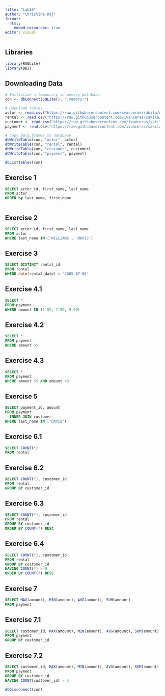 ```yaml
---
title: "Lab10"
author: "Christine Raj"
format:
  html:
    embed-resources: true
editor: visual
---
```


## Libraries

```r
library(RSQLite)
library(DBI)
```

## Downloading Data

```r
# Initialize a temporary in memory database
con <- dbConnect(SQLite(), ":memory:")

# Download tables
actor <- read.csv("https://raw.githubusercontent.com/ivanceras/sakila/master/csv-sakila-db/actor.csv")
rental <- read.csv("https://raw.githubusercontent.com/ivanceras/sakila/master/csv-sakila-db/rental.csv")
customer <- read.csv("https://raw.githubusercontent.com/ivanceras/sakila/master/csv-sakila-db/customer.csv")
payment <- read.csv("https://raw.githubusercontent.com/ivanceras/sakila/master/csv-sakila-db/payment_p2007_01.csv")

# Copy data.frames to database
dbWriteTable(con, "actor", actor)
dbWriteTable(con, "rental", rental)
dbWriteTable(con, "customer", customer)
dbWriteTable(con, "payment", payment)

dbListTables(con)
```

## Exercise 1

```sql
SELECT actor_id, first_name, last_name
FROM actor
ORDER by last_name, first_name
```

```         
```

## Exercise 2

```sql
SELECT actor_id, first_name, last_name
FROM actor
WHERE last_name IN ('WILLIAMS', 'DAVIS')
```

## Exercise 3

```sql
SELECT DISTINCT rental_id
FROM rental
WHERE date(rental_date) = '2005-07-05'
```

## Exercise 4.1

```sql
SELECT *
FROM payment
WHERE amount IN (1.99, 7.99, 9.99)
```

## Exercise 4.2

```sql
SELECT *
FROM payment
WHERE amount >5
```

## Exercise 4.3

```sql
SELECT *
FROM payment
WHERE amount >5 AND amount <8
```

## Exercise 5

```sql
SELECT payment_id, amount
FROM payment
  INNER JOIN customer
WHERE last_name IN ('DAVIS')

```

## Exercise 6.1

```sql
SELECT COUNT(*)
FROM rental
```

## Exercise 6.2

```sql
SELECT COUNT(*), customer_id
FROM rental
GROUP BY customer_id

```

## Exercise 6.3

```sql
SELECT COUNT(*), customer_id
FROM rental
GROUP BY customer_id
ORDER BY COUNT(*) DESC
```

## Exercise 6.4

```sql
SELECT COUNT(*), customer_id
FROM rental
GROUP BY customer_id
HAVING COUNT(*) >40
ORDER BY COUNT(*) DESC

```

## Exercise 7

```sql
SELECT MAX(amount), MIN(amount), AVG(amount), SUM(amount)
FROM payment

```

## Exercise 7.1

```sql
SELECT customer_id, MAX(amount), MIN(amount), AVG(amount), SUM(amount)
FROM payment
GROUP BY customer_id
```

## Exercise 7.2

```sql
SELECT customer_id, MAX(amount), MIN(amount), AVG(amount), SUM(amount)
FROM payment
GROUP BY customer_id
HAVING COUNT(customer_id) > 5
```

```r
dbDisconnect(con)

```
